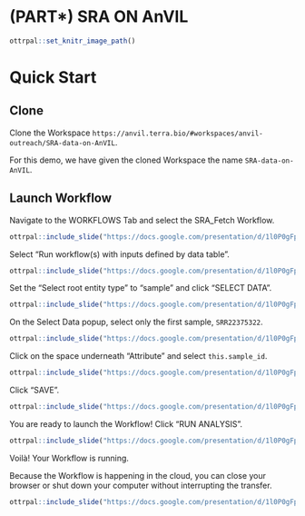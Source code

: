 # (PART\*) SRA ON AnVIL {-}


```r
ottrpal::set_knitr_image_path()
```

# Quick Start

## Clone

Clone the Workspace `https://anvil.terra.bio/#workspaces/anvil-outreach/SRA-data-on-AnVIL`.

For this demo, we have given the cloned Workspace the name `SRA-data-on-AnVIL`.

## Launch Workflow

Navigate to the WORKFLOWS Tab and select the SRA_Fetch Workflow.

```r
ottrpal::include_slide("https://docs.google.com/presentation/d/1l0P0gFpsPkYG7blqJ_5JyYYlztJFZDD39CnIB4svrY8/edit#slide=id.g1f25a933000_0_0")
```

Select "Run workflow(s) with inputs defined by data table".

```r
ottrpal::include_slide("https://docs.google.com/presentation/d/1l0P0gFpsPkYG7blqJ_5JyYYlztJFZDD39CnIB4svrY8/edit#slide=id.g1f25a933000_0_10")
```

Set the "Select root entity type" to "sample" and click "SELECT DATA".

```r
ottrpal::include_slide("https://docs.google.com/presentation/d/1l0P0gFpsPkYG7blqJ_5JyYYlztJFZDD39CnIB4svrY8/edit#slide=id.g208af248fb0_0_0")
```

On the Select Data popup, select only the first sample, `SRR22375322`.

```r
ottrpal::include_slide("https://docs.google.com/presentation/d/1l0P0gFpsPkYG7blqJ_5JyYYlztJFZDD39CnIB4svrY8/edit#slide=id.g208af248fb0_0_8")
```

Click on the space underneath "Attribute" and select `this.sample_id`.

```r
ottrpal::include_slide("https://docs.google.com/presentation/d/1l0P0gFpsPkYG7blqJ_5JyYYlztJFZDD39CnIB4svrY8/edit#slide=id.g208af248fb0_0_17")
```

Click "SAVE".

```r
ottrpal::include_slide("https://docs.google.com/presentation/d/1l0P0gFpsPkYG7blqJ_5JyYYlztJFZDD39CnIB4svrY8/edit#slide=id.g208af248fb0_0_26")
```

You are ready to launch the Workflow! Click "RUN ANALYSIS".

```r
ottrpal::include_slide("https://docs.google.com/presentation/d/1l0P0gFpsPkYG7blqJ_5JyYYlztJFZDD39CnIB4svrY8/edit#slide=id.g208af248fb0_0_34")
```

Voilà! Your Workflow is running. 

Because the Workflow is happening in the cloud, you can close your browser or shut down your computer without interrupting the transfer.

```r
ottrpal::include_slide("https://docs.google.com/presentation/d/1l0P0gFpsPkYG7blqJ_5JyYYlztJFZDD39CnIB4svrY8/edit#slide=id.g208af248fb0_0_42")
```

